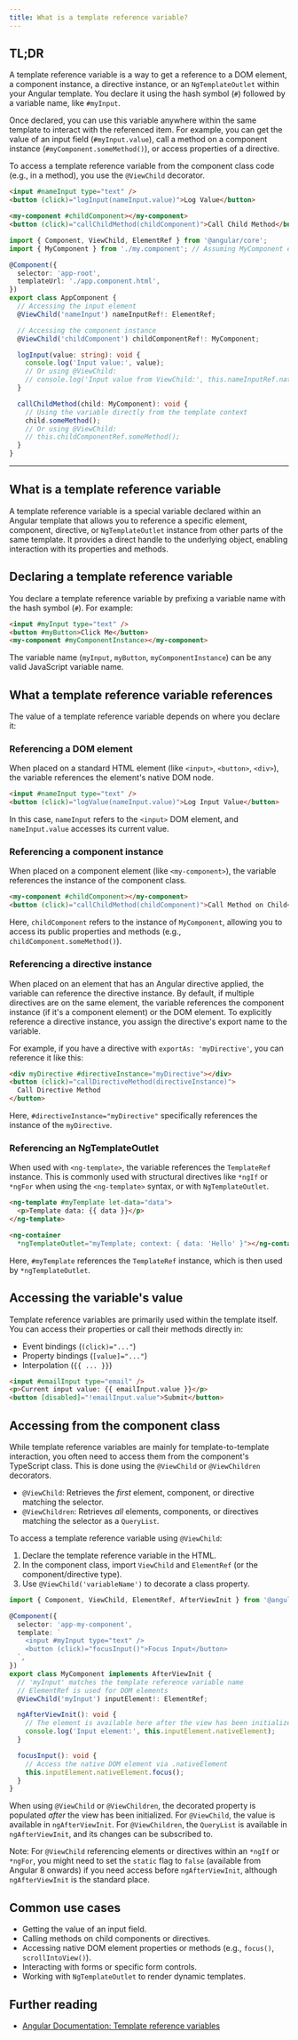 ```yaml
---
title: What is a template reference variable?
---
```


## TL;DR

A template reference variable is a way to get a reference to a DOM element, a component instance, a directive instance, or an `NgTemplateOutlet` within your Angular template. You declare it using the hash symbol (`#`) followed by a variable name, like `#myInput`.

Once declared, you can use this variable anywhere within the same template to interact with the referenced item. For example, you can get the value of an input field (`#myInput.value`), call a method on a component instance (`#myComponent.someMethod()`), or access properties of a directive.

To access a template reference variable from the component class code (e.g., in a method), you use the `@ViewChild` decorator.

```html
<input #nameInput type="text" />
<button (click)="logInput(nameInput.value)">Log Value</button>

<my-component #childComponent></my-component>
<button (click)="callChildMethod(childComponent)">Call Child Method</button>
```

```typescript
import { Component, ViewChild, ElementRef } from '@angular/core';
import { MyComponent } from './my.component'; // Assuming MyComponent exists

@Component({
  selector: 'app-root',
  templateUrl: './app.component.html',
})
export class AppComponent {
  // Accessing the input element
  @ViewChild('nameInput') nameInputRef!: ElementRef;

  // Accessing the component instance
  @ViewChild('childComponent') childComponentRef!: MyComponent;

  logInput(value: string): void {
    console.log('Input value:', value);
    // Or using @ViewChild:
    // console.log('Input value from ViewChild:', this.nameInputRef.nativeElement.value);
  }

  callChildMethod(child: MyComponent): void {
    // Using the variable directly from the template context
    child.someMethod();
    // Or using @ViewChild:
    // this.childComponentRef.someMethod();
  }
}
```

---

## What is a template reference variable

A template reference variable is a special variable declared within an Angular template that allows you to reference a specific element, component, directive, or `NgTemplateOutlet` instance from other parts of the same template. It provides a direct handle to the underlying object, enabling interaction with its properties and methods.

## Declaring a template reference variable

You declare a template reference variable by prefixing a variable name with the hash symbol (`#`). For example:

```html
<input #myInput type="text" />
<button #myButton>Click Me</button>
<my-component #myComponentInstance></my-component>
```

The variable name (`myInput`, `myButton`, `myComponentInstance`) can be any valid JavaScript variable name.

## What a template reference variable references

The value of a template reference variable depends on where you declare it:

### Referencing a DOM element

When placed on a standard HTML element (like `<input>`, `<button>`, `<div>`), the variable references the element's native DOM node.

```html
<input #nameInput type="text" />
<button (click)="logValue(nameInput.value)">Log Input Value</button>
```

In this case, `nameInput` refers to the `<input>` DOM element, and `nameInput.value` accesses its current value.

### Referencing a component instance

When placed on a component element (like `<my-component>`), the variable references the instance of the component class.

```html
<my-component #childComponent></my-component>
<button (click)="callChildMethod(childComponent)">Call Method on Child</button>
```

Here, `childComponent` refers to the instance of `MyComponent`, allowing you to access its public properties and methods (e.g., `childComponent.someMethod()`).

### Referencing a directive instance

When placed on an element that has an Angular directive applied, the variable can reference the directive instance. By default, if multiple directives are on the same element, the variable references the component instance (if it's a component element) or the DOM element. To explicitly reference a directive instance, you assign the directive's export name to the variable.

For example, if you have a directive with `exportAs: 'myDirective'`, you can reference it like this:

```html
<div myDirective #directiveInstance="myDirective"></div>
<button (click)="callDirectiveMethod(directiveInstance)">
  Call Directive Method
</button>
```

Here, `#directiveInstance="myDirective"` specifically references the instance of the `myDirective`.

### Referencing an NgTemplateOutlet

When used with `<ng-template>`, the variable references the `TemplateRef` instance. This is commonly used with structural directives like `*ngIf` or `*ngFor` when using the `<ng-template>` syntax, or with `NgTemplateOutlet`.

```html
<ng-template #myTemplate let-data="data">
  <p>Template data: {{ data }}</p>
</ng-template>

<ng-container
  *ngTemplateOutlet="myTemplate; context: { data: 'Hello' }"></ng-container>
```

Here, `#myTemplate` references the `TemplateRef` instance, which is then used by `*ngTemplateOutlet`.

## Accessing the variable's value

Template reference variables are primarily used within the template itself. You can access their properties or call their methods directly in:

- Event bindings (`(click)="..."`)
- Property bindings (`[value]="..."`)
- Interpolation (`{{ ... }}`)

```html
<input #emailInput type="email" />
<p>Current input value: {{ emailInput.value }}</p>
<button [disabled]="!emailInput.value">Submit</button>
```

## Accessing from the component class

While template reference variables are mainly for template-to-template interaction, you often need to access them from the component's TypeScript class. This is done using the `@ViewChild` or `@ViewChildren` decorators.

- `@ViewChild`: Retrieves the _first_ element, component, or directive matching the selector.
- `@ViewChildren`: Retrieves _all_ elements, components, or directives matching the selector as a `QueryList`.

To access a template reference variable using `@ViewChild`:

1.  Declare the template reference variable in the HTML.
2.  In the component class, import `ViewChild` and `ElementRef` (or the component/directive type).
3.  Use `@ViewChild('variableName')` to decorate a class property.

```typescript
import { Component, ViewChild, ElementRef, AfterViewInit } from '@angular/core';

@Component({
  selector: 'app-my-component',
  template: `
    <input #myInput type="text" />
    <button (click)="focusInput()">Focus Input</button>
  `,
})
export class MyComponent implements AfterViewInit {
  // 'myInput' matches the template reference variable name
  // ElementRef is used for DOM elements
  @ViewChild('myInput') inputElement!: ElementRef;

  ngAfterViewInit(): void {
    // The element is available here after the view has been initialized
    console.log('Input element:', this.inputElement.nativeElement);
  }

  focusInput(): void {
    // Access the native DOM element via .nativeElement
    this.inputElement.nativeElement.focus();
  }
}
```

When using `@ViewChild` or `@ViewChildren`, the decorated property is populated _after_ the view has been initialized. For `@ViewChild`, the value is available in `ngAfterViewInit`. For `@ViewChildren`, the `QueryList` is available in `ngAfterViewInit`, and its changes can be subscribed to.

Note: For `@ViewChild` referencing elements or directives within an `*ngIf` or `*ngFor`, you might need to set the `static` flag to `false` (available from Angular 8 onwards) if you need access before `ngAfterViewInit`, although `ngAfterViewInit` is the standard place.

## Common use cases

- Getting the value of an input field.
- Calling methods on child components or directives.
- Accessing native DOM element properties or methods (e.g., `focus()`, `scrollIntoView()`).
- Interacting with forms or specific form controls.
- Working with `NgTemplateOutlet` to render dynamic templates.

## Further reading

- [Angular Documentation: Template reference variables](https://angular.dev/guide/templates/reference-variables)
